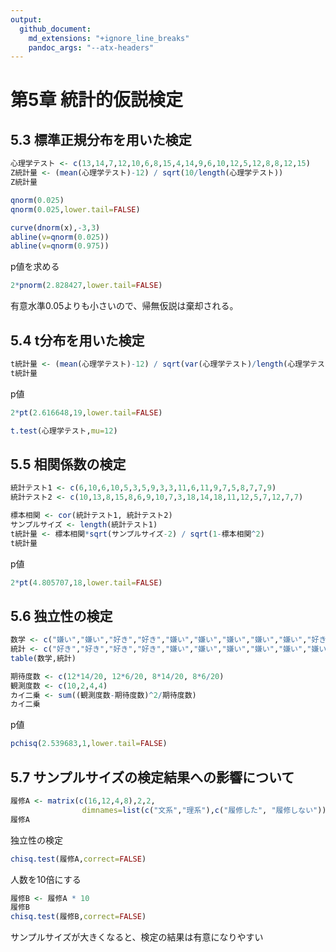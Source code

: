 ```yaml
---
output:
  github_document:
    md_extensions: "+ignore_line_breaks"
    pandoc_args: "--atx-headers"
---
```


# 第5章 統計的仮説検定

## 5.3 標準正規分布を用いた検定

```r
心理学テスト <- c(13,14,7,12,10,6,8,15,4,14,9,6,10,12,5,12,8,8,12,15)
Z統計量 <- (mean(心理学テスト)-12) / sqrt(10/length(心理学テスト))
Z統計量
```

```r
qnorm(0.025)
qnorm(0.025,lower.tail=FALSE)
```

```r
curve(dnorm(x),-3,3)
abline(v=qnorm(0.025))
abline(v=qnorm(0.975))
```

p値を求める

```r
2*pnorm(2.828427,lower.tail=FALSE)
```

有意水準0.05よりも小さいので、帰無仮説は棄却される。

## 5.4 t分布を用いた検定

```r
t統計量 <- (mean(心理学テスト)-12) / sqrt(var(心理学テスト)/length(心理学テスト))
t統計量
```

p値

```r
2*pt(2.616648,19,lower.tail=FALSE)
```

```r
t.test(心理学テスト,mu=12)
```

## 5.5 相関係数の検定

```r

統計テスト1 <- c(6,10,6,10,5,3,5,9,3,3,11,6,11,9,7,5,8,7,7,9)
統計テスト2 <- c(10,13,8,15,8,6,9,10,7,3,18,14,18,11,12,5,7,12,7,7)
```

```r
標本相関 <- cor(統計テスト1, 統計テスト2)
サンプルサイズ <- length(統計テスト1)
t統計量 <- 標本相関*sqrt(サンプルサイズ-2) / sqrt(1-標本相関^2)
t統計量
```

p値

```r
2*pt(4.805707,18,lower.tail=FALSE)
```

## 5.6 独立性の検定

```r
数学 <- c("嫌い","嫌い","好き","好き","嫌い","嫌い","嫌い","嫌い","嫌い","好き","好き","嫌い","好き","嫌い","嫌い","好き","嫌い","嫌い","嫌い","嫌い")
統計 <- c("好き","好き","好き","好き","嫌い","嫌い","嫌い","嫌い","嫌い","嫌い","好き","好き","好き","嫌い","好き","嫌い","嫌い","嫌い","嫌い","嫌い")
table(数学,統計)
```

```r
期待度数 <- c(12*14/20, 12*6/20, 8*14/20, 8*6/20)
観測度数 <- c(10,2,4,4)
カイ二乗 <- sum((観測度数-期待度数)^2/期待度数)
カイ二乗
```

p値

```r
pchisq(2.539683,1,lower.tail=FALSE)
```

## 5.7 サンプルサイズの検定結果への影響について

```r
履修A <- matrix(c(16,12,4,8),2,2,
                dimnames=list(c("文系","理系"),c("履修した", "履修しない")))
履修A
```

独立性の検定

```r
chisq.test(履修A,correct=FALSE)
```

人数を10倍にする

```r
履修B <- 履修A * 10
履修B
chisq.test(履修B,correct=FALSE)
```

サンプルサイズが大きくなると、検定の結果は有意になりやすい
